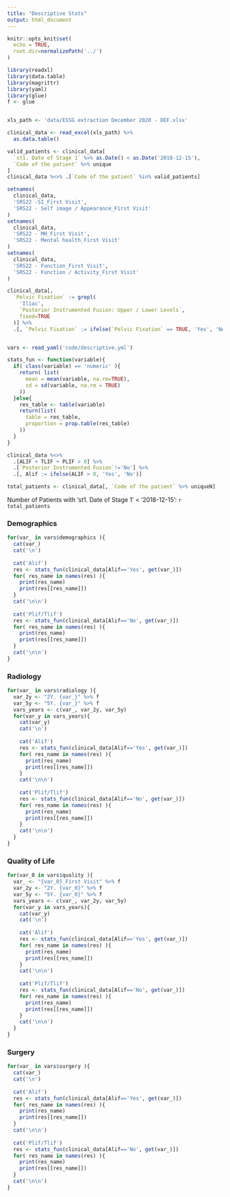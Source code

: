 ```yaml
---
title: "Descriptive Stats"
output: html_document
---
```


```r
knitr::opts_knit$set(
  echo = TRUE, 
  root.dir=normalizePath('../')
)
```

```r
library(readxl)
library(data.table)
library(magrittr)
library(yaml)
library(glue)
f <- glue


xls_path <- 'data/ESSG extraction December 2020 - DEF.xlsx'

clinical_data <- read_excel(xls_path) %>% 
  as.data.table()

valid_patients <- clinical_data[
  `st1. Date of Stage 1` %>% as.Date() < as.Date('2018-12-15'), 
  `Code of the patient` %>% unique
]
clinical_data %<>% .[`Code of the patient` %in% valid_patients]

setnames(
  clinical_data, 
  'SRS22 -SI_First Visit', 
  'SRS22 - Self image / Appearance_First Visit'
)
setnames(
  clinical_data, 
  'SRS22 - MH_First Visit', 
  'SRS22 - Mental health_First Visit'
)
setnames(
  clinical_data, 
  'SRS22 - Function_First Visit', 
  'SRS22 - Function / Activity_First Visit'
)

clinical_data[, 
  `Pelvic Fixation` := grepl(
    'Iliac', 
    `Posterior Instrumented Fusion: Upper / Lower Levels`, 
    fixed=TRUE
  )] %>% 
  .[, `Pelvic Fixation` := ifelse(`Pelvic Fixation` == TRUE, 'Yes', 'No')]


vars <- read_yaml('code/descriptive.yml')

stats_fun <- function(variable){
  if( class(variable) == 'numeric' ){
    return( list(
      mean = mean(variable, na.rm=TRUE),
      sd = sd(variable, na.rm = TRUE)
    ))
  }else{
    res_table <- table(variable)
    return(list(
      table = res_table, 
      proportion = prop.table(res_table)
    ))
  }
}

```


```r
clinical_data %<>% 
  .[ALIF + TLIF + PLIF > 0] %>% 
  .[`Posterior Instrumented Fusion`!='No'] %>% 
  .[, Alif := ifelse(ALIF > 0, 'Yes', 'No')]

total_patients <- clinical_data[, `Code of the patient` %>% uniqueN]
```


Number of Patients with 'st1. Date of Stage 1' < '2018-12-15':
`r total_patients`

### Demographics
```r
for(var_ in vars$demographics ){
  cat(var_)
  cat('\n')
  
  cat('Alif')
  res <- stats_fun(clinical_data[Alif=='Yes', get(var_)])
  for( res_name in names(res) ){
    print(res_name)
    print(res[[res_name]])
  }
  cat('\n\n')
  
  cat('Plif/Tlif')
  res <- stats_fun(clinical_data[Alif=='No', get(var_)])
  for( res_name in names(res) ){
    print(res_name)
    print(res[[res_name]])
  }
  cat('\n\n')
}
```


### Radiology
```r
for(var_ in vars$radiology ){
  var_2y <- "2Y. {var_}" %>% f
  var_5y <- "5Y. {var_}" %>% f
  vars_years <- c(var_, var_2y, var_5y)
  for(var_y in vars_years){
    cat(var_y)
    cat('\n')
    
    cat('Alif')
    res <- stats_fun(clinical_data[Alif=='Yes', get(var_)])
    for( res_name in names(res) ){
      print(res_name)
      print(res[[res_name]])
    }
    cat('\n\n')
    
    cat('Plif/Tlif')
    res <- stats_fun(clinical_data[Alif=='No', get(var_)])
    for( res_name in names(res) ){
      print(res_name)
      print(res[[res_name]])
    }
    cat('\n\n')
  }
}
```


### Quality of Life
```r
for(var_0 in vars$quality ){
  var_ <- "{var_0}_First Visit" %>% f
  var_2y <- "2Y. {var_0}" %>% f
  var_5y <- "5Y. {var_0}" %>% f
  vars_years <- c(var_, var_2y, var_5y)
  for(var_y in vars_years){
    cat(var_y)
    cat('\n')
    
    cat('Alif')
    res <- stats_fun(clinical_data[Alif=='Yes', get(var_)])
    for( res_name in names(res) ){
      print(res_name)
      print(res[[res_name]])
    }
    cat('\n\n')
    
    cat('Plif/Tlif')
    res <- stats_fun(clinical_data[Alif=='No', get(var_)])
    for( res_name in names(res) ){
      print(res_name)
      print(res[[res_name]])
    }
    cat('\n\n')
  }
}
```


### Surgery
```r
for(var_ in vars$surgery ){
  cat(var_)
  cat('\n')
  
  cat('Alif')
  res <- stats_fun(clinical_data[Alif=='Yes', get(var_)])
  for( res_name in names(res) ){
    print(res_name)
    print(res[[res_name]])
  }
  cat('\n\n')
  
  cat('Plif/Tlif')
  res <- stats_fun(clinical_data[Alif=='No', get(var_)])
  for( res_name in names(res) ){
    print(res_name)
    print(res[[res_name]])
  }
  cat('\n\n')
}
```
